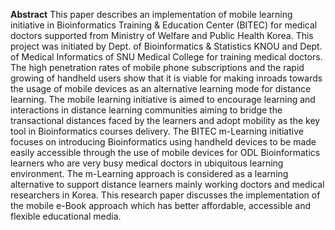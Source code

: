 <span>**Abstract**</span>
This paper describes an implementation of mobile learning initiative in
Bioinformatics Training & Education Center (BITEC) for medical doctors
supported from Ministry of Welfare and Public Health Korea. This project
was initiated by Dept. of Bioinformatics & Statistics KNOU and Dept. of
Medical Informatics of SNU Medical College for training medical doctors.
The high penetration rates of mobile phone subscriptions and the rapid
growing of handheld users show that it is viable for making inroads
towards the usage of mobile devices as an alternative learning mode for
distance learning. The mobile learning initiative is aimed to encourage
learning and interactions in distance learning communities aiming to
bridge the transactional distances faced by the learners and adopt
mobility as the key tool in Bioinformatics courses delivery. The BITEC
m-Learning initiative focuses on introducing Bioinformatics using
handheld devices to be made easily accessible through the use of mobile
devices for ODL Bioinformatics learners who are very busy medical
doctors in ubiquitous learning environment. The m-Learning approach is
considered as a learning alternative to support distance learners mainly
working doctors and medical researchers in Korea. This research paper
discusses the implementation of the mobile e-Book approach which has
better affordable, accessible and flexible educational media.

